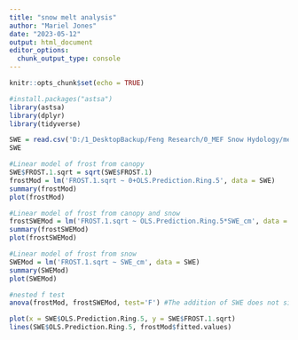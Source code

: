 ```yaml
---
title: "snow melt analysis"
author: "Mariel Jones"
date: "2023-05-12"
output: html_document
editor_options:
  chunk_output_type: console
---
```


```r
knitr::opts_chunk$set(echo = TRUE)
```


```r
#install.packages("astsa")
library(astsa)
library(dplyr)
library(tidyverse)
```

```r
SWE = read.csv('D:/1_DesktopBackup/Feng Research/0_MEF Snow Hydology/mef-snowhydro/Data and Codes/Cleaned Data/SWE_FROST_yearSummary.csv')
SWE
```

```r
#Linear model of frost from canopy
SWE$FROST.1.sqrt = sqrt(SWE$FROST.1)
frostMod = lm('FROST.1.sqrt ~ 0+OLS.Prediction.Ring.5', data = SWE)
summary(frostMod)
plot(frostMod)
```

```r
#Linear model of frost from canopy and snow
frostSWEMod = lm('FROST.1.sqrt ~ OLS.Prediction.Ring.5*SWE_cm', data = SWE)
summary(frostSWEMod)
plot(frostSWEMod)
```

```r
#Linear model of frost from snow
SWEMod = lm('FROST.1.sqrt ~ SWE_cm', data = SWE)
summary(SWEMod)
plot(SWEMod)
```


```r
#nested f test
anova(frostMod, frostSWEMod, test='F') #The addition of SWE does not significantly increase our prediction of frost compared to LAI
```

```r
plot(x = SWE$OLS.Prediction.Ring.5, y = SWE$FROST.1.sqrt)
lines(SWE$OLS.Prediction.Ring.5, frostMod$fitted.values)
```